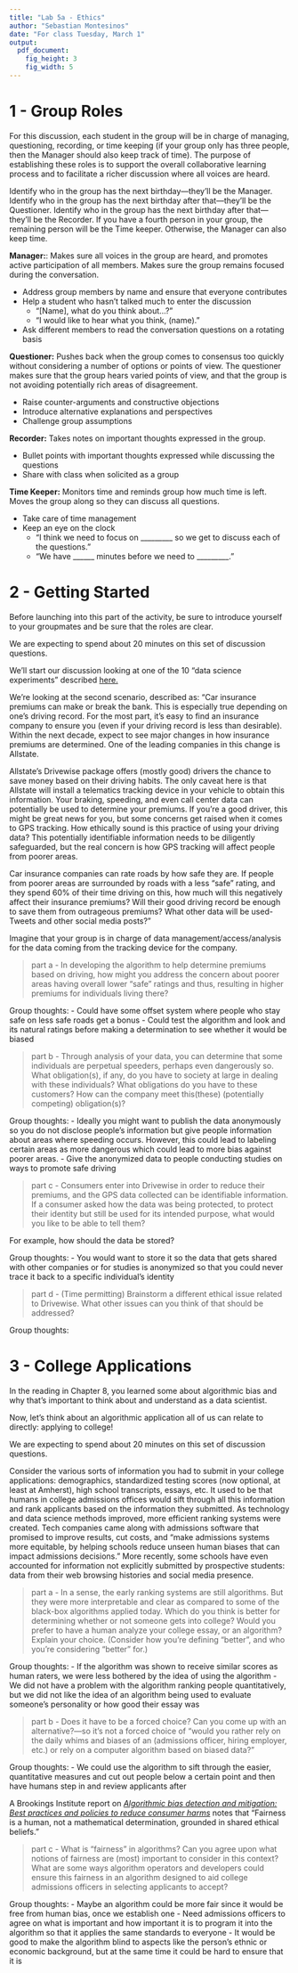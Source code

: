 ```yaml
---
title: "Lab 5a - Ethics"
author: "Sebastian Montesinos"
date: "For class Tuesday, March 1"
output:
  pdf_document:
    fig_height: 3
    fig_width: 5
---
```


# 1 - Group Roles

For this discussion, each student in the group will be in charge of managing, questioning, recording, or time keeping (if your group only has three people, then the Manager should also keep track of time). The purpose of establishing these roles is to support the overall collaborative learning process and to facilitate a richer discussion where all voices are heard.

Identify who in the group has the next birthday---they'll be the Manager. Identify who in the group has the next birthday after that---they'll be the Questioner. Identify who in the group has the next birthday after that---they'll be the Recorder. If you have a fourth person in your group, the remaining person will be the Time keeper. Otherwise, the Manager can also keep time.

**Manager:**: Makes sure all voices in the group are heard, and promotes active participation of all members. Makes sure the group remains focused during the conversation.

* Address group members by name and ensure that everyone contributes
* Help a student who hasn't talked much to enter the discussion
  * "[Name], what do you think about...?"
  * "I would like to hear what you think, (name)."
* Ask different members to read the conversation questions on a rotating basis

**Questioner:** Pushes back when the group comes to consensus too quickly without considering a number of options or points of view. The questioner makes sure that the group hears varied points of view, and that the group is not avoiding potentially rich areas of disagreement.

* Raise counter-arguments and constructive objections
* Introduce alternative explanations and perspectives
* Challenge group assumptions

**Recorder:** Takes notes on important thoughts expressed in the group. 

* Bullet points with important thoughts expressed while discussing the questions
* Share with class when solicited as a group

**Time Keeper:** Monitors time and reminds group how much time is left. Moves the group along so they can discuss all questions.

* Take care of time management
* Keep an eye on the clock
  * "I think we need to focus on _________ so we get to discuss each of the questions."
  * "We have ______ minutes before we need to _________."

\newpage

# 2 - Getting Started

Before launching into this part of the activity, be sure to introduce yourself to your groupmates and be sure that the roles are clear.

We are expecting to spend about 20 minutes on this set of discussion questions. 

We'll start our discussion looking at one of the 10 "data science experiments" described [here.](https://online.datasciencedojo.com/blogs/big-data-ethics-and-10-controversial-data-science-experiments)

We're looking at the second scenario, described as:
"Car insurance premiums can make or break the bank. This is especially true depending on one’s driving record. For the most part, it’s easy to find an insurance company to ensure you (even if your driving record is less than desirable). Within the next decade, expect to see major changes in how insurance premiums are determined. One of the leading companies in this change is Allstate.

Allstate’s Drivewise package offers (mostly good) drivers the chance to save money based on their driving habits. The only caveat here is that Allstate will install a telematics tracking device in your vehicle to obtain this information. Your braking, speeding, and even call center data can potentially be used to determine your premiums. If you’re a good driver, this might be great news for you, but some concerns get raised when it comes to GPS tracking. How ethically sound is this practice of using your driving data? This potentially identifiable information needs to be diligently safeguarded, but the real concern is how GPS tracking will affect people from poorer areas.

Car insurance companies can rate roads by how safe they are. If people from poorer areas are surrounded by roads with a less “safe” rating, and they spend 60% of their time driving on this, how much will this negatively affect their insurance premiums? Will their good driving record be enough to save them from outrageous premiums? What other data will be used- Tweets and other social media posts?"

Imagine that your group is in charge of data management/access/analysis for the data coming from the tracking device for the company. 

> part a - In developing the algorithm to help determine premiums based on driving, how might you address the concern about poorer areas having overall lower "safe" ratings and thus, resulting in higher premiums for individuals living there?

Group thoughts:
- Could have some offset system where people who stay safe on less safe roads get a bonus
- Could test the algorithm and look and its natural ratings before making a determination to see whether it would be biased


> part b - Through analysis of your data, you can determine that some individuals are perpetual speeders, perhaps even dangerously so. What obligation(s), if any, do you have to society at large in dealing with these individuals? What obligations do you have to these customers? How can the company meet this(these) (potentially competing) obligation(s)?

Group thoughts:
- Ideally you might want to publish the data anonymously so you do not disclose people's information but give people information about areas where speeding occurs. However, this could lead to labeling certain areas as more dangerous which could lead to more bias against poorer areas.
- Give the anonymized data to people conducting studies on ways to promote safe driving

> part c - Consumers enter into Drivewise in order to reduce their premiums, and the GPS data collected can be identifiable information. If a consumer asked how the data was being protected, to protect their identity but still be used for its intended purpose, what would you like to be able to tell them? 

For example, how should the data be stored?

Group thoughts:
- You would want to store it so the data that gets shared with other companies or for studies is anonymized so that you could never trace it back to a specific individual's identity

> part d - (Time permitting) Brainstorm a different ethical issue related to Drivewise. What other issues can you think of that should be addressed?

Group thoughts:




\newpage

# 3 - College Applications

In the reading in Chapter 8, you learned some about algorithmic bias and why that's important to think about and understand as a data scientist. 

Now, let's think about an algorithmic application all of us can relate to directly: applying to college!

We are expecting to spend about 20 minutes on this set of discussion questions. 

Consider the various sorts of information you had to submit in your college applications: demographics, standardized testing scores (now optional, at least at Amherst), high school transcripts, essays, etc. It used to be that humans in college admissions offices would sift through all this information and rank applicants based on the information they submitted. As technology and data science methods improved, more efficient ranking systems were created. Tech companies came along with admissions software that promised to improve results, cut costs, and "make admissions systems more equitable, by helping schools reduce unseen human biases that can impact admissions decisions." More recently, some schools have even accounted for information not explicitly submitted by prospective students: data from their web browsing histories and social media presence.

> part a - In a sense, the early ranking systems are still algorithms. But they were more interpretable and clear as compared to some of the black-box algorithms applied today. Which do you think is better for determining whether or not someone gets into college? Would you prefer to have a human analyze your college essay, or an algorithm? Explain your choice. (Consider how you're defining "better", and who you're considering "better" for.) 

Group thoughts:
- If the algorithm was shown to receive similar scores as human raters, we were less bothered by the idea of using the algorithm
- We did not have a problem with the algorithm ranking people quantitatively, but we did not like the idea of an algorithm being used to evaluate someone's personality or how good their essay was



> part b - Does it have to be a forced choice? Can you come up with an alternative?---so it's not a forced choice of "would you rather rely on the daily whims and biases of an (admissions officer, hiring employer, etc.) or rely on a computer algorithm based on biased data?" 

Group thoughts: 
- We could use the algorithm to sift through the easier, quantitative measures and cut out people below a certain point and then have humans step in and review applicants after


A Brookings Institute report on [*Algorithmic bias detection and mitigation: Best practices and policies to reduce consumer harms*](https://www.brookings.edu/research/algorithmic-bias-detection-and-mitigation-best-practices-and-policies-to-reduce-consumer-harms/) notes that "Fairness is a human, not a mathematical determination, grounded in shared ethical beliefs." 

> part c - What is "fairness" in algorithms? Can you agree upon what notions of fairness are (most) important to consider in this context? What are some ways algorithm operators and developers could ensure this fairness in an algorithm designed to aid college admissions officers in selecting applicants to accept?

Group thoughts: 
- Maybe an algorithm could be more fair since it would be free from human bias, once we establish one
- Need admissions officers to agree on what is important and how important it is to program it into the algorithm so that it applies the same standards to everyone
- It would be good to make the algorithm blind to aspects like the person's ethnic or economic background, but at the same time it could be hard to ensure that it is

